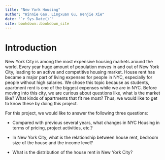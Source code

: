 ```yaml
--- 
title: "New York Housing"
author: "Winnie Gao, Lingxuan Gu, Wenjie Xie"
date: "`r Sys.Date()`"
site: bookdown::bookdown_site
---
```


# Introduction

New York City is among the most expensive housing markets around the world. Every year huge amount of population moves in and out of New York City, leading to an active and competitive housing market. House rent has became a major part of living expenses for people in NYC, especially for people without high salaries. We chose this topic because as students, apartment rent is one of the biggest expenses while we are in NYC. Before moving into this city, we are curious about questions like, what is the market like? What kinds of apartments that fit me most? Thus, we would like to get to know these by doing this project.

For this project, we would like to answer the following three questions:

- Compared with previous several years, what changes in NYC Housing in terms of pricing, project activities, etc.?

- In New York City, what is the relationship between house rent, bedroom size of the house and the income level?

- What is the distribution of the house rent in New York City?

